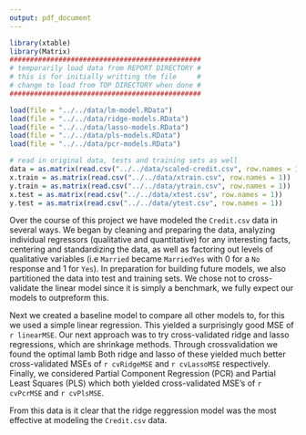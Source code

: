 ```yaml
---
output: pdf_document
---
```

```r
library(xtable)
library(Matrix)
###############################################
# temporarily load data from REPORT DIRECTORY #
# this is for initially writting the file     #
# change to load from TOP DIRECTORY when done #
###############################################

load(file = "../../data/lm-model.RData")
load(file = "../../data/ridge-models.RData")
load(file = "../../data/lasso-models.RData")
load(file = "../../data/pls-models.RData")
load(file = "../../data/pcr-models.RData")

# read in original data, tests and training sets as well
data = as.matrix(read.csv("../../data/scaled-credit.csv", row.names = 1))
x.train = as.matrix(read.csv("../../data/xtrain.csv", row.names = 1))
y.train = as.matrix(read.csv("../../data/ytrain.csv", row.names = 1))
x.test = as.matrix(read.csv("../../data/xtest.csv", row.names = 1))
y.test = as.matrix(read.csv("../../data/ytest.csv", row.names = 1))
```

Over the course of this project we have modeled the `Credit.csv` data in several ways. We began by cleaning and preparing the data, analyzing individual regressors (qualitative and quantitative) for any interesting facts, centering and standardizing the data, as well as factoring out levels of qualitative variables (i.e `Married` became `MarriedYes` with 0 for a `No` response and 1 for `Yes`). In preparation for building future models, we also partitioned the data into test and training sets. We chose not to cross-validate the linear model since it is simply a benchmark, we fully expect our models to outpreform this.

Next we created a baseline model to compare all other models to, for this we used a simple linear regression. This yielded a surprisingly good MSE of `r linearMSE`. Our next approach was to try cross-validated ridge and lasso regressions, which are shrinkage methods. Through crossvalidation we found the optimal lamb Both ridge and lasso of these yielded much better cross-validated MSEs of `r cvRidgeMSE` and `r cvLassoMSE` respectively. Finally, we considered Partial Component Regression (PCR) and Partial Least Squares (PLS) which both yielded cross-validated MSE's of `r cvPcrMSE` and `r cvPlsMSE`.

From this data is it clear that the ridge reggression model was the most effective at modeling the `Credit.csv` data.
